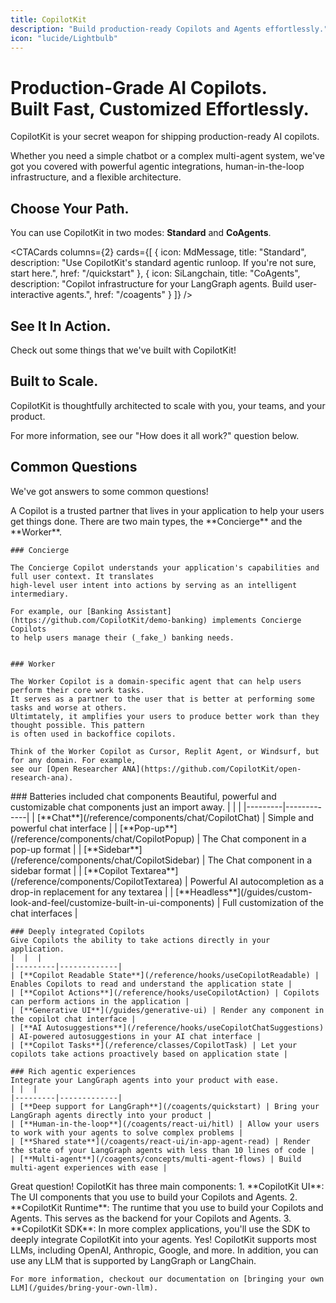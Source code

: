 ```yaml
---
title: CopilotKit
description: "Build production-ready Copilots and Agents effortlessly."
icon: "lucide/Lightbulb"
---
```



# Production-Grade AI Copilots. <br/> Built Fast, Customized Effortlessly.

CopilotKit is your secret weapon for shipping production-ready AI copilots.

Whether you need a simple chatbot or a complex multi-agent system, we've got you
covered with powerful agentic integrations, human-in-the-loop infrastructure, and
a flexible architecture.

## Choose Your Path.

You can use CopilotKit in two modes: **Standard** and **CoAgents**.

<CTACards
  columns={2}
  cards={[
    {
      icon: MdMessage,
      title: "Standard",
      description: "Use CopilotKit's standard agentic runloop. If you're not sure, start here.",
      href: "/quickstart"
    },
    {
      icon: SiLangchain,
      title: "CoAgents",
      description: "Copilot infrastructure for your LangGraph agents. Build user-interactive agents.",
      href: "/coagents"
    }
  ]}
/>

## See It In Action.
Check out some things that we've built with CopilotKit!

<div className="pb-6"/>
<ExamplesCarousel id="example" />

## Built to Scale.
CopilotKit is thoughtfully architected to scale with you, your teams, and your product.
<ImageZoom src="/images/architecture-diagram.png" className="rounded-2xl" width={1000} height={1000}/>

For more information, see our "How does it all work?" question below.

## Common Questions
We've got answers to some common questions!

<Accordions>
  <Accordion title="What is a Copilot?">
    A Copilot is a trusted partner that lives in your application to help your users get things done.
    There are two main types, the **Concierge** and the **Worker**.

    ### Concierge

    The Concierge Copilot understands your application's capabilities and full user context. It translates 
    high-level user intent into actions by serving as an intelligent intermediary.

    For example, our [Banking Assistant](https://github.com/CopilotKit/demo-banking) implements Concierge Copilots 
    to help users manage their (_fake_) banking needs.
    

    ### Worker

    The Worker Copilot is a domain-specific agent that can help users perform their core work tasks.
    It serves as a partner to the user that is better at performing some tasks and worse at others. 
    Ultimtately, it amplifies your users to produce better work than they thought possible. This pattern
    is often used in backoffice copilots.

    Think of the Worker Copilot as Cursor, Replit Agent, or Windsurf, but for any domain. For example, 
    see our [Open Researcher ANA](https://github.com/CopilotKit/open-research-ana).
  </Accordion>
  <Accordion title="What are the main features of CopilotKit?">
    ### Batteries included chat components
    Beautiful, powerful and customizable chat components just an import away.
    | | |
    |---------|-------------|
    | [**Chat**](/reference/components/chat/CopilotChat) | Simple and powerful chat interface |
    | [**Pop-up**](/reference/components/chat/CopilotPopup) | The Chat component in a pop-up format |
    | [**Sidebar**](/reference/components/chat/CopilotSidebar) | The Chat component in a sidebar format |
    | [**Copilot Textarea**](/reference/components/CopilotTextarea) | Powerful AI autocompletion as a drop-in replacement for any textarea |
    | [**Headless**](/guides/custom-look-and-feel/customize-built-in-ui-components) | Full customization of the chat interfaces |

    ### Deeply integrated Copilots
    Give Copilots the ability to take actions directly in your application.
    |  |  |
    |---------|-------------|
    | [**Copilot Readable State**](/reference/hooks/useCopilotReadable) | Enables Copilots to read and understand the application state |
    | [**Copilot Actions**](/reference/hooks/useCopilotAction) | Copilots can perform actions in the application |
    | [**Generative UI**](/guides/generative-ui) | Render any component in the copilot chat interface |
    | [**AI Autosuggestions**](/reference/hooks/useCopilotChatSuggestions) | AI-powered autosuggestions in your AI chat interface |
    | [**Copilot Tasks**](/reference/classes/CopilotTask) | Let your copilots take actions proactively based on application state |

    ### Rich agentic experiences
    Integrate your LangGraph agents into your product with ease.
    | |  |
    |---------|-------------|
    | [**Deep support for LangGraph**](/coagents/quickstart) | Bring your LangGraph agents directly into your product |
    | [**Human-in-the-loop**](/coagents/react-ui/hitl) | Allow your users to work with your agents to solve complex problems |
    | [**Shared state**](/coagents/react-ui/in-app-agent-read) | Render the state of your LangGraph agents with less than 10 lines of code |
    | [**Multi-agent**](/coagents/concepts/multi-agent-flows) | Build multi-agent experiences with ease |
  </Accordion>
  <Accordion title="How does it all work?">
    Great question! CopilotKit has three main components:
    1. **CopilotKit UI**: The UI components that you use to build your Copilots and Agents.
    2. **CopilotKit Runtime**: The runtime that you use to build your Copilots and Agents. This serves as the backend for your Copilots and Agents.
    3. **CopilotKit SDK**: In more complex applications, you'll use the SDK to deeply integrate CopilotKit into your agents.
  </Accordion>

  <Accordion title="Can I use any LLM with CopilotKit?">
    Yes! CopilotKit supports most LLMs, including OpenAI, Anthropic, Google, and more. In addition, you can use any LLM that is supported by LangGraph or
    LangChain.

    For more information, checkout our documentation on [bringing your own LLM](/guides/bring-your-own-llm).
  </Accordion>
</Accordions>
